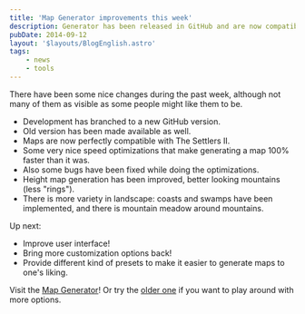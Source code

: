```yaml
---
title: 'Map Generator improvements this week'
description: Generator has been released in GitHub and are now compatible with the original game.
pubDate: 2014-09-12
layout: '$layouts/BlogEnglish.astro'
tags:
    - news
    - tools
---
```



There have been some nice changes during the past week, although not many of them as visible as some people might like them to be.

-   Development has branched to a new <Link href="https://github.com/Merri/map-generator">GitHub</Link> version.
-   Old version has been made available as well.
-   Maps are now perfectly compatible with The Settlers II.
-   Some very nice speed optimizations that make generating a map 100% faster than it was.
-   Also some bugs have been fixed while doing the optimizations.
-   Height map generation has been improved, better looking mountains (less "rings").
-   There is more variety in landscape: coasts and swamps have been implemented, and there is mountain meadow around mountains.

Up next:

-   Improve user interface!
-   Bring more customization options back!
-   Provide different kind of presets to make it easier to generate maps to one's liking.

Visit the [Map Generator](/map-generator/)! Or try the [older one](/map-generator/pre-github/) if you want to play around with more options.
